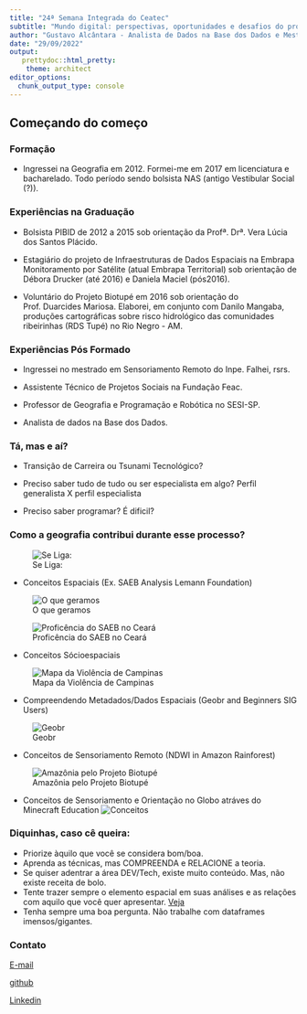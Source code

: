 ```yaml
---
title: "24ª Semana Integrada do Ceatec"
subtitle: "Mundo digital: perspectivas, oportunidades e desafios do profissional atual"
author: "Gustavo Alcântara - Analista de Dados na Base dos Dados e Mestrando em Demografia na Unicamp"
date: "29/09/2022"
output:
   prettydoc::html_pretty:
    theme: architect
editor_options: 
  chunk_output_type: console
---
```


## Começando do começo
### Formação
- Ingressei na Geografia em 2012. Formei-me em 2017 em licenciatura e bacharelado. Todo período sendo bolsista NAS (antigo Vestibular Social (?)). 

### Experiências na Graduação
- Bolsista PIBID de 2012 a 2015 sob orientação da Profª. Drª. Vera Lúcia dos Santos Plácido. 

- Estagiário do projeto de Infraestruturas de Dados Espaciais na Embrapa Monitoramento por Satélite (atual Embrapa Territorial) sob orientação de Débora Drucker (até 2016) e Daniela Maciel (pós2016). 

- Voluntário do Projeto Biotupé em 2016 sob orientação do Prof. Duarcides Mariosa. Elaborei, em conjunto com Danilo Mangaba, produções  cartográficas sobre risco hidrológico das comunidades ribeirinhas (RDS Tupé) no Rio Negro - AM.

### Experiências Pós Formado
- Ingressei no mestrado em Sensoriamento Remoto do Inpe. Falhei, rsrs. 

- Assistente Técnico de Projetos Sociais na Fundação Feac.

- Professor de Geografia e Programação e Robótica no SESI-SP.

- Analista de dados na Base dos Dados. 

### Tá, mas e aí? 
- Transição de Carreira ou Tsunami Tecnológico?

- Preciso saber tudo de tudo ou ser especialista em algo? Perfil generalista X perfil especialista

- Preciso saber programar? É dificil? 

### Como a geografia contribui durante esse processo?
![Se Liga:](C:/Users/User/Desktop/Gustavo/coisas/apresentacao_pucc/apresentacao_pucc/geografia_explicando.PNG)

- Conceitos Espaciais (Ex. SAEB Analysis Lemann Foundation)

![O que geramos](C:/Users/User/Desktop/Gustavo/coisas/apresentacao_pucc/apresentacao_pucc/escolas_codigo.PNG)

![Proficência do SAEB no Ceará](C:/Users/User/Desktop/Gustavo/coisas/apresentacao_pucc/apresentacao_pucc/ceara_schools.PNG)

- Conceitos Sócioespaciais

![Mapa da Violência de Campinas](C:/Users/User/Desktop/Gustavo/coisas/apresentacao_pucc/apresentacao_pucc/mapa_violencia.PNG)

- Compreendendo Metadados/Dados Espaciais (Geobr and Beginners SIG Users)

![Geobr](C:/Users/User/Desktop/Gustavo/coisas/apresentacao_pucc/apresentacao_pucc/qgis.PNG)

- Conceitos de Sensoriamento Remoto (NDWI in Amazon Rainforest)

![Amazônia pelo Projeto Biotupé](C:/Users/User/Desktop/Gustavo/coisas/apresentacao_pucc/apresentacao_pucc/amazon.PNG)

- Conceitos de Sensoriamento e Orientação no Globo atráves do Minecraft Education
![Conceitos](C:/Users/User/Desktop/Gustavo/coisas/apresentacao_pucc/apresentacao_pucc/mine.PNG)

### Diquinhas, caso cê queira:
- Priorize àquilo que você se considera bom/boa. 
- Aprenda as técnicas, mas COMPREENDA e RELACIONE a teoria. 
- Se quiser adentrar a área DEV/Tech, existe muito conteúdo. Mas, não existe receita de bolo. 
- Tente trazer sempre o elemento espacial em suas análises e as relações com aquilo que você quer apresentar. [Veja](https://gustavoalcantara.github.io/bd_eleicoes/) 
- Tenha sempre uma boa pergunta. Não trabalhe com dataframes imensos/gigantes.

### Contato
[E-mail](gustavo.ca.geografia@gmail.com)

[github](https://github.com/gustavoalcantara)

[Linkedin](https://www.linkedin.com/in/gustavoalcantarageografia/)